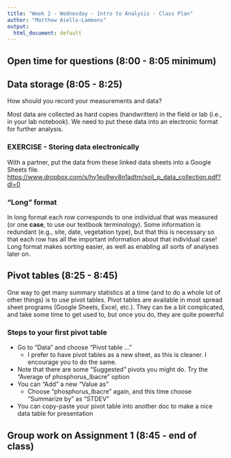 ```yaml
---
title: "Week 2 - Wednesday - Intro to Analysis - Class Plan"
author: "Matthew Aiello-Lammens"
output:
  html_document: default
---
```


## Open time for questions (8:00 - 8:05 minimum)


## Data storage (8:05 - 8:25)

How should you record your measurements and data?

Most data are collected as hard copies (handwritten) in the field or lab (i.e., in your lab notebook).
We need to put these data into an electronic format for further analysis.

### EXERCISE - Storing data electronically

With a partner, put the data from these linked data sheets into a Google Sheets file.
[https://www.dropbox.com/s/hy1eu9wv8n1adtm/soil_p_data_collection.pdf?dl=0](https://www.dropbox.com/s/hy1eu9wv8n1adtm/soil_p_data_collection.pdf?dl=0) 

### “Long” format

In long format each row corresponds to one individual that was measured (or one **case**, to use our textbook terminology). Some information is redundant (e.g., site, date, vegetation type), but that this is necessary so that each row has all the important information about that individual case! 
Long format makes sorting easier, as well as enabling all sorts of analyses later on.

## Pivot tables (8:25 - 8:45)

One way to get many summary statistics at a time (and to do a whole lot of other things) is to use pivot tables. 
Pivot tables are available in most spread sheet programs (Google Sheets, Excel, etc.).
They can be a bit complicated, and take some time to get used to, but once you do, they are quite powerful

### Steps to your first pivot table

* Go to “Data” and choose “Pivot table …” 
    * I prefer to have pivot tables as a new sheet, as this is cleaner. I encourage you to do the same.
* Note that there are some “Suggested” pivots you might do. Try the “Average of phosphorus_lbacre” option
* You can “Add” a new “Value as”
    * Choose “phosphorus_lbacre” again, and this time choose “Summarize by” as “STDEV”
* You can copy-paste your pivot table into another doc to make a nice data table for presentation

## Group work on Assignment 1 (8:45 - end of class)
